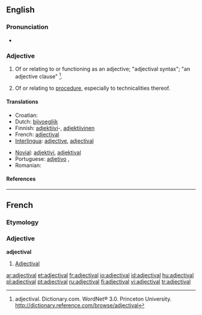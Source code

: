 ==English==

===Pronunciation===
* {{audio|en-us-adjectival.ogg|Audio (US)}}

===Adjective===
{{en-adj}}

# {{grammar}} Of or relating to or functioning as an adjective; "adjectival syntax"; "an adjective clause" <ref>adjectival. Dictionary.com. WordNet® 3.0. Princeton University. http://dictionary.reference.com/browse/adjectival </ref>.
# {{legal}} Of or relating to [[procedure]], especially to technicalities thereof.

====Translations====
{{trans-top|Translations to be categorised}}
* Croatian: {{t|hr|pridjevski|alt=prídjevskī}}
* Dutch: [[bijvoeglijk]]
* Finnish: [[adjektiivi]]-, [[adjektiivinen]]
* French: [[adjectival#French|adjectival]]
* [[Interlingua]]: [[adjective]], [[adjectival]]
{{trans-mid}}
* [[Novial]]: [[adjektivi]], [[adjektival]]
* Portuguese: [[adjetivo]] {{i|Brazil}},
* Romanian: {{t-|ro|adjectival}}
{{trans-bottom}}

====References====
<div class="references-small"><references/></div>

----

==French==

===Etymology===
{{suffix|adjective|al}}

===Adjective===
'''adjectival'''

# [[#English|Adjectival]]

[[ar:adjectival]]
[[et:adjectival]]
[[fr:adjectival]]
[[io:adjectival]]
[[id:adjectival]]
[[hu:adjectival]]
[[pl:adjectival]]
[[pt:adjectival]]
[[ru:adjectival]]
[[fi:adjectival]]
[[vi:adjectival]]
[[tr:adjectival]]